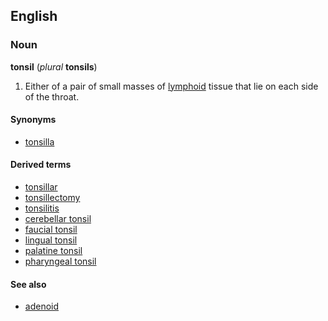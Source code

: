{{wikipedia}}
==English==
===Noun===
'''tonsil''' (''plural'' '''tonsils''')

# {{anatomy}} Either of a pair of small masses of [[lymphoid]] tissue that lie on each side of the throat.

====Synonyms====
*[[tonsilla]]

====Derived terms====
*[[tonsillar]]
*[[tonsillectomy]]
*[[tonsilitis]]
*[[cerebellar tonsil]]
*[[faucial tonsil]]
*[[lingual tonsil]]
*[[palatine tonsil]]
*[[pharyngeal tonsil]]

====See also====
*[[adenoid]]
